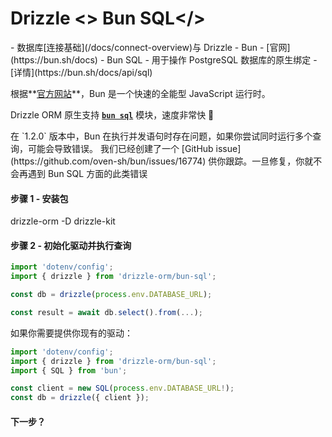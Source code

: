 
# Drizzle <> Bun SQL</>

<Prerequisites>
- 数据库[连接基础](/docs/connect-overview)与 Drizzle
- Bun - [官网](https://bun.sh/docs)
- Bun SQL - 用于操作 PostgreSQL 数据库的原生绑定 - [详情](https://bun.sh/docs/api/sql)
</Prerequisites>

根据**[官方网站](https://bun.sh/)**，Bun 是一个快速的全能型 JavaScript 运行时。

Drizzle ORM 原生支持 **[`bun sql`](https://bun.sh/docs/api/sql)** 模块，速度非常快 🚀

<Callout type='error'>
在 `1.2.0` 版本中，Bun 在执行并发语句时存在问题，如果你尝试同时运行多个查询，可能会导致错误。
我们已经创建了一个 [GitHub issue](https://github.com/oven-sh/bun/issues/16774) 供你跟踪。一旦修复，你就不会再遇到 Bun SQL 方面的此类错误
</Callout>

#### 步骤 1 - 安装包
<Npm>
drizzle-orm
-D drizzle-kit
</Npm>

#### 步骤 2 - 初始化驱动并执行查询
```typescript copy
import 'dotenv/config';
import { drizzle } from 'drizzle-orm/bun-sql';

const db = drizzle(process.env.DATABASE_URL);

const result = await db.select().from(...);
```

如果你需要提供你现有的驱动：
```typescript copy
import 'dotenv/config';
import { drizzle } from 'drizzle-orm/bun-sql';
import { SQL } from 'bun';

const client = new SQL(process.env.DATABASE_URL!);
const db = drizzle({ client });
```

#### 下一步？

<WhatsNextPostgres/>
